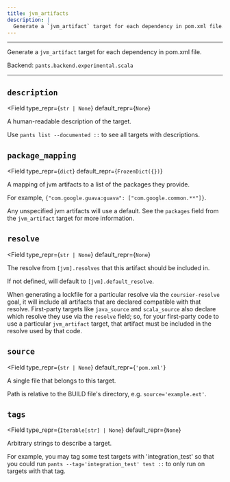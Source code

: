 ```yaml
---
title: jvm_artifacts
description: |
  Generate a `jvm_artifact` target for each dependency in pom.xml file.
---
```



---

Generate a `jvm_artifact` target for each dependency in pom.xml file.

Backend: <span className="color--primary">`pants.backend.experimental.scala`</span>

---

<span className={styles.options}>

## `description`

<Field
    type_repr={`str | None`}
    default_repr={`None`}
>

A human-readable description of the target.

Use `pants list --documented ::` to see all targets with descriptions.

</Field>

## `package_mapping`

<Field
    type_repr={`dict`}
    default_repr={`FrozenDict({})`}
>

A mapping of jvm artifacts to a list of the packages they provide.

For example, `{"com.google.guava:guava": ["com.google.common.**"]}`.

Any unspecified jvm artifacts will use a default. See the `packages` field from the `jvm_artifact` target for more information.

</Field>

## `resolve`

<Field
    type_repr={`str | None`}
    default_repr={`None`}
>

The resolve from `[jvm].resolves` that this artifact should be included in.

If not defined, will default to `[jvm].default_resolve`.

When generating a lockfile for a particular resolve via the `coursier-resolve` goal, it will include all artifacts that are declared compatible with that resolve. First-party targets like `java_source` and `scala_source` also declare which resolve they use via the `resolve` field; so, for your first-party code to use a particular `jvm_artifact` target, that artifact must be included in the resolve used by that code.

</Field>

## `source`

<Field
    type_repr={`str | None`}
    default_repr={`'pom.xml'`}
>

A single file that belongs to this target.

Path is relative to the BUILD file&#x27;s directory, e.g. `source='example.ext'`.

</Field>

## `tags`

<Field
    type_repr={`Iterable[str] | None`}
    default_repr={`None`}
>

Arbitrary strings to describe a target.

For example, you may tag some test targets with &#x27;integration_test&#x27; so that you could run `pants --tag='integration_test' test ::` to only run on targets with that tag.

</Field>

</span>
